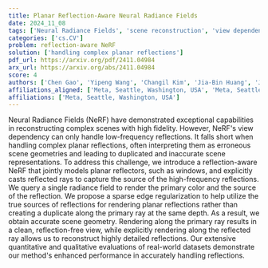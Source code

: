 ```yaml
---
title: Planar Reflection-Aware Neural Radiance Fields
date: 2024_11_08
tags: ['Neural Radiance Fields', 'scene reconstruction', 'view dependency', 'sparse edge regularization', 'high-frequency reflections', 'planar reflections']
categories: ['cs.CV']
problem: reflection-aware NeRF
solution: ['handling complex planar reflections']
pdf_url: https://arxiv.org/pdf/2411.04984
arx_url: https://arxiv.org/abs/2411.04984
score: 4
authors: ['Chen Gao', 'Yipeng Wang', 'Changil Kim', 'Jia-Bin Huang', 'Johannes Kopf']
affiliations_aligned: ['Meta, Seattle, Washington, USA', 'Meta, Seattle, Washington, USA', 'Meta, Seattle, Washington, USA', 'Meta, Seattle, Washington, USA', 'Meta, Seattle, Washington, USA']
affiliations: ['Meta, Seattle, Washington, USA']
---
```



Neural Radiance Fields (NeRF) have demonstrated exceptional capabilities in reconstructing complex scenes with high fidelity. However, NeRF's view dependency can only handle low-frequency reflections. It falls short when handling complex planar reflections, often interpreting them as erroneous scene geometries and leading to duplicated and inaccurate scene representations. To address this challenge, we introduce a reflection-aware NeRF that jointly models planar reflectors, such as windows, and explicitly casts reflected rays to capture the source of the high-frequency reflections. We query a single radiance field to render the primary color and the source of the reflection. We propose a sparse edge regularization to help utilize the true sources of reflections for rendering planar reflections rather than creating a duplicate along the primary ray at the same depth. As a result, we obtain accurate scene geometry. Rendering along the primary ray results in a clean, reflection-free view, while explicitly rendering along the reflected ray allows us to reconstruct highly detailed reflections. Our extensive quantitative and qualitative evaluations of real-world datasets demonstrate our method's enhanced performance in accurately handling reflections.